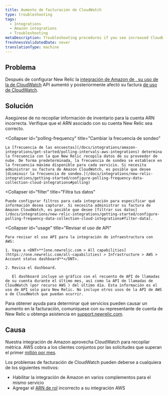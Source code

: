```yaml
---
title: Aumento de facturación de CloudWatch
type: troubleshooting
tags:
  - Integrations
  - Amazon integrations
  - Troubleshooting
metaDescription: Troubleshooting procedures if you see increased CloudWatch billing with your infrastructure integration for AWS.
freshnessValidatedDate: never
translationType: machine
---
```


## Problema

Después de configurar New Relic la [integración de Amazon de , su uso de la de CloudWatch](https://aws.amazon.com/cloudwatch/) API aumentó y posteriormente afectó su factura [de uso de CloudWatch](https://aws.amazon.com/cloudwatch/pricing/).

## Solución

<CollapserGroup>
  <Collapser
    id="arn"
    title="Verifique el ARN de su cuenta"
  >
    Asegúrese de no recopilar información de inventario para la cuenta ARN incorrecta. Verifique que el ARN asociado con su cuenta New Relic sea correcto.
  </Collapser>

  <Collapser
    id="polling-frequency"
    title="Cambiar la frecuencia de sondeo"
  >
    La [frecuencia de las encuestas](/docs/integrations/amazon-integrations/get-started/polling-intervals-aws-integrations) determina la frecuencia con la que New Relic recopila datos de su proveedor de nube. De forma predeterminada, la frecuencia de sondeo se establece en la frecuencia máxima disponible para cada servicio. Si necesita administrar su factura de Amazon CloudWatch, es posible que desee [disminuir la frecuencia de sondeo.](/docs/integrations/new-relic-integrations/getting-started/configure-polling-frequency-data-collection-cloud-integrations#polling)
  </Collapser>

  <Collapser
    id="filter"
    title="Filtra tus datos"
  >
    Puede configurar filtros para cada integración para especificar qué información desea capturar. Si necesita administrar su factura de Amazon CloudWatch, es posible que desee [filtrar sus datos](/docs/integrations/new-relic-integrations/getting-started/configure-polling-frequency-data-collection-cloud-integrations#filter-data).
  </Collapser>

  <Collapser
    id="usage"
    title="Revisar el uso de API"
  >
    Para revisar el uso API para la integración de infraestructura con AWS:

    1. Vaya a <DNT>**[one.newrelic.com > All capabilities](https://one.newrelic.com/all-capabilities) > Infrastructure > AWS > Account status dashboard**</DNT>.

    2. Revisa el dashboard.

       El dashboard incluye un gráfico con el recuento de API de llamadas de su cuenta durante el último mes, así como la API de llamadas de CloudWatch (por recurso AWS ) del último día. Esta información es el uso de API solo para New Relic. No incluye otros usos de la API de AWS o de CloudWatch que puedan ocurrir.
  </Collapser>
</CollapserGroup>

Para obtener ayuda para determinar qué servicios pueden causar un aumento en la facturación, comuníquese con su representante de cuenta de New Relic u obtenga asistencia en [support.newrelic.com](https://support.newrelic.com/).

## Causa

Nuestra integración de Amazon aprovecha CloudWatch para recopilar métrica. AWS cobra a los clientes conjuntos por las solicitudes que superan el primer [millón por mes](http://docs.aws.amazon.com/AmazonCloudWatch/latest/monitoring/cloudwatch_limits.html).

Los problemas de facturación de CloudWatch pueden deberse a cualquiera de los siguientes motivos:

* Habilitar la integración de Amazon en varios complementos para el mismo servicio
* Agregar el [ARN de rol](http://docs.aws.amazon.com/general/latest/gr/aws-arns-and-namespaces.html) incorrecto a su integración AWS
